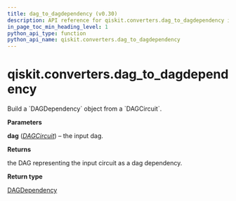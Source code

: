 ```yaml
---
title: dag_to_dagdependency (v0.30)
description: API reference for qiskit.converters.dag_to_dagdependency in qiskit v0.30
in_page_toc_min_heading_level: 1
python_api_type: function
python_api_name: qiskit.converters.dag_to_dagdependency
---
```


<span id="qiskit-converters-dag-to-dagdependency" />

# qiskit.converters.dag\_to\_dagdependency

<Function id="qiskit.converters.dag_to_dagdependency" isDedicatedPage={true} github="https://github.com/qiskit/qiskit/tree/stable/0.18/qiskit/converters/dag_to_dagdependency.py" signature="dag_to_dagdependency(dag)">
  Build a `DAGDependency` object from a `DAGCircuit`.

  **Parameters**

  **dag** ([*DAGCircuit*](qiskit.dagcircuit.DAGCircuit "qiskit.dagcircuit.DAGCircuit")) – the input dag.

  **Returns**

  the DAG representing the input circuit as a dag dependency.

  **Return type**

  [DAGDependency](qiskit.dagcircuit.DAGDependency "qiskit.dagcircuit.DAGDependency")
</Function>

